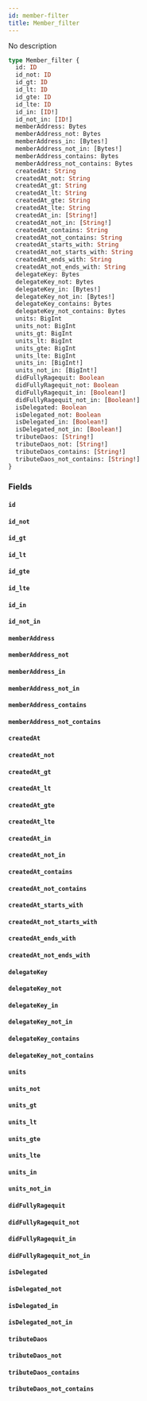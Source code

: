 ```yaml
---
id: member-filter
title: Member_filter
---
```


No description

```graphql
type Member_filter {
  id: ID
  id_not: ID
  id_gt: ID
  id_lt: ID
  id_gte: ID
  id_lte: ID
  id_in: [ID!]
  id_not_in: [ID!]
  memberAddress: Bytes
  memberAddress_not: Bytes
  memberAddress_in: [Bytes!]
  memberAddress_not_in: [Bytes!]
  memberAddress_contains: Bytes
  memberAddress_not_contains: Bytes
  createdAt: String
  createdAt_not: String
  createdAt_gt: String
  createdAt_lt: String
  createdAt_gte: String
  createdAt_lte: String
  createdAt_in: [String!]
  createdAt_not_in: [String!]
  createdAt_contains: String
  createdAt_not_contains: String
  createdAt_starts_with: String
  createdAt_not_starts_with: String
  createdAt_ends_with: String
  createdAt_not_ends_with: String
  delegateKey: Bytes
  delegateKey_not: Bytes
  delegateKey_in: [Bytes!]
  delegateKey_not_in: [Bytes!]
  delegateKey_contains: Bytes
  delegateKey_not_contains: Bytes
  units: BigInt
  units_not: BigInt
  units_gt: BigInt
  units_lt: BigInt
  units_gte: BigInt
  units_lte: BigInt
  units_in: [BigInt!]
  units_not_in: [BigInt!]
  didFullyRagequit: Boolean
  didFullyRagequit_not: Boolean
  didFullyRagequit_in: [Boolean!]
  didFullyRagequit_not_in: [Boolean!]
  isDelegated: Boolean
  isDelegated_not: Boolean
  isDelegated_in: [Boolean!]
  isDelegated_not_in: [Boolean!]
  tributeDaos: [String!]
  tributeDaos_not: [String!]
  tributeDaos_contains: [String!]
  tributeDaos_not_contains: [String!]
}
```

### Fields

#### `id` 

#### `id_not` 

#### `id_gt` 

#### `id_lt` 

#### `id_gte` 

#### `id_lte` 

#### `id_in` 

#### `id_not_in` 

#### `memberAddress` 

#### `memberAddress_not` 

#### `memberAddress_in` 

#### `memberAddress_not_in` 

#### `memberAddress_contains` 

#### `memberAddress_not_contains` 

#### `createdAt` 

#### `createdAt_not` 

#### `createdAt_gt` 

#### `createdAt_lt` 

#### `createdAt_gte` 

#### `createdAt_lte` 

#### `createdAt_in` 

#### `createdAt_not_in` 

#### `createdAt_contains` 

#### `createdAt_not_contains` 

#### `createdAt_starts_with` 

#### `createdAt_not_starts_with` 

#### `createdAt_ends_with` 

#### `createdAt_not_ends_with` 

#### `delegateKey` 

#### `delegateKey_not` 

#### `delegateKey_in` 

#### `delegateKey_not_in` 

#### `delegateKey_contains` 

#### `delegateKey_not_contains` 

#### `units` 

#### `units_not` 

#### `units_gt` 

#### `units_lt` 

#### `units_gte` 

#### `units_lte` 

#### `units_in` 

#### `units_not_in` 

#### `didFullyRagequit` 

#### `didFullyRagequit_not` 

#### `didFullyRagequit_in` 

#### `didFullyRagequit_not_in` 

#### `isDelegated` 

#### `isDelegated_not` 

#### `isDelegated_in` 

#### `isDelegated_not_in` 

#### `tributeDaos` 

#### `tributeDaos_not` 

#### `tributeDaos_contains` 

#### `tributeDaos_not_contains` 
